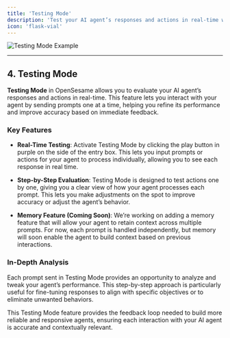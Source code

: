 ```yaml
---
title: 'Testing Mode'
description: 'Test your AI agent’s responses and actions in real-time with OpenSesame’s Testing Mode.'
icon: 'flask-vial'
---
```


<img
  src="/images/testing-prompt.png"
  alt="Testing Mode Example"
/>

---

## 4. Testing Mode

**Testing Mode** in OpenSesame allows you to evaluate your AI agent’s responses and actions in real-time. This feature lets you interact with your agent by sending prompts one at a time, helping you refine its performance and improve accuracy based on immediate feedback.

### Key Features

- **Real-Time Testing**: Activate Testing Mode by clicking the play button in purple on the side of the entry box. This lets you input prompts or actions for your agent to process individually, allowing you to see each response in real time.
  
- **Step-by-Step Evaluation**: Testing Mode is designed to test actions one by one, giving you a clear view of how your agent processes each prompt. This lets you make adjustments on the spot to improve accuracy or adjust the agent’s behavior.

- **Memory Feature (Coming Soon)**: We’re working on adding a memory feature that will allow your agent to retain context across multiple prompts. For now, each prompt is handled independently, but memory will soon enable the agent to build context based on previous interactions.

### In-Depth Analysis

Each prompt sent in Testing Mode provides an opportunity to analyze and tweak your agent’s performance. This step-by-step approach is particularly useful for fine-tuning responses to align with specific objectives or to eliminate unwanted behaviors.

This Testing Mode feature provides the feedback loop needed to build more reliable and responsive agents, ensuring each interaction with your AI agent is accurate and contextually relevant.

